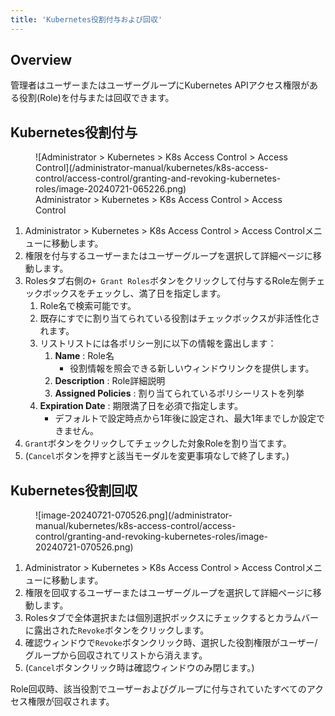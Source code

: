```yaml
---
title: 'Kubernetes役割付与および回収'
---
```



## Overview

管理者はユーザーまたはユーザーグループにKubernetes APIアクセス権限がある役割(Role)を付与または回収できます。

## Kubernetes役割付与

<figure data-layout="center" data-align="center">
![Administrator &gt; Kubernetes &gt; K8s Access Control &gt; Access Control](/administrator-manual/kubernetes/k8s-access-control/access-control/granting-and-revoking-kubernetes-roles/image-20240721-065226.png)
<figcaption>
Administrator &gt; Kubernetes &gt; K8s Access Control &gt; Access Control
</figcaption>
</figure>

1. Administrator &gt; Kubernetes &gt; K8s Access Control &gt; Access Controlメニューに移動します。
2. 権限を付与するユーザーまたはユーザーグループを選択して詳細ページに移動します。
3. Rolesタブ右側の`+ Grant Roles`ボタンをクリックして付与するRole左側チェックボックスをチェックし、満了日を指定します。
    1. Role名で検索可能です。
    2. 既存にすでに割り当てられている役割はチェックボックスが非活性化されます。
    3. リストリストには各ポリシー別に以下の情報を露出します：
        1.  **Name**  : Role名
            * 役割情報を照会できる新しいウィンドウリンクを提供します。
        2.  **Description**  : Role詳細説明
        3.  **Assigned Policies**  : 割り当てられているポリシーリストを列挙
    4.  **Expiration Date**  : 期限満了日を必須で指定します。
        * デフォルトで設定時点から1年後に設定され、最大1年までしか設定できません。
4. `Grant`ボタンをクリックしてチェックした対象Roleを割り当てます。
5. (`Cancel`ボタンを押すと該当モーダルを変更事項なしで終了します。)

## Kubernetes役割回収

<figure data-layout="left" data-align="left">
![image-20240721-070526.png](/administrator-manual/kubernetes/k8s-access-control/access-control/granting-and-revoking-kubernetes-roles/image-20240721-070526.png)
</figure>

1. Administrator &gt; Kubernetes &gt; K8s Access Control &gt; Access Controlメニューに移動します。
2. 権限を回収するユーザーまたはユーザーグループを選択して詳細ページに移動します。
3. Rolesタブで全体選択または個別選択ボックスにチェックするとカラムバーに露出された`Revoke`ボタンをクリックします。
4. 確認ウィンドウで`Revoke`ボタンクリック時、選択した役割権限がユーザー/グループから回収されてリストから消えます。
5. (`Cancel`ボタンクリック時は確認ウィンドウのみ閉じます。)

<Callout type="important">
Role回収時、該当役割でユーザーおよびグループに付与されていたすべてのアクセス権限が回収されます。
</Callout>
